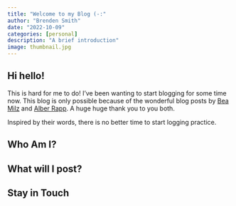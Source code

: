 ```yaml
---
title: "Welcome to my Blog (-:"
author: "Brenden Smith"
date: "2022-10-09"
categories: [personal]
description: "A brief introduction"
image: thumbnail.jpg
---
```


## Hi hello!

This is hard for me to do! I've been wanting to start blogging for some time now. This blog is only possible because of the wonderful blog posts by [Bea Milz](https://beamilz.com/posts/2022-06-05-creating-a-blog-with-quarto/en/) and [Alber Rapp](https://albert-rapp.de/posts/13_quarto_blog_writing_guide/13_quarto_blog_writing_guide.html#create-your-first-blog-post). A huge huge thank you to you both. 

Inspired by their words, there is no better time to start logging practice. 

## Who Am I?



## What will I post?

## Stay in Touch
